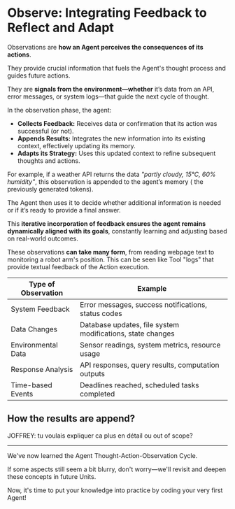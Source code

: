 # Observe: Integrating Feedback to Reflect and Adapt

Observations are **how an Agent perceives the consequences of its actions**.

They provide crucial information that fuels the Agent's thought process and guides future actions.

They are **signals from the environment—whether** it’s data from an API, error messages, or system logs—that guide the next cycle of thought.

In the observation phase, the agent:

- **Collects Feedback:** Receives data or confirmation that its action was successful (or not).
- **Appends Results:** Integrates the new information into its existing context, effectively updating its memory.
- **Adapts its Strategy:** Uses this updated context to refine subsequent thoughts and actions.

For example, if a weather API returns the data *"partly cloudy, 15°C, 60% humidity"*, this observation is appended to the agent’s memory ( the previously generated tokens). 

The Agent then uses it to decide whether additional information is needed or if it’s ready to provide a final answer.

This **iterative incorporation of feedback ensures the agent remains dynamically aligned with its goals**, constantly learning and adjusting based on real-world outcomes.

These observations **can take many form**, from reading webpage text to monitoring a robot arm's position. This can be seen like Tool "logs" that provide textual feedback of the Action execution.

| Type of Observation | Example                                                                   |
|---------------------|---------------------------------------------------------------------------|
| System Feedback     | Error messages, success notifications, status codes                       |
| Data Changes        | Database updates, file system modifications, state changes                |
| Environmental Data  | Sensor readings, system metrics, resource usage                           |
| Response Analysis   | API responses, query results, computation outputs                         |
| Time-based Events   | Deadlines reached, scheduled tasks completed                              |


## How the results are append?

JOFFREY: tu voulais expliquer ca plus en détail ou out of scope?

---
We've now learned the Agent Thought-Action-Observation Cycle. 

If some aspects still seem a bit blurry, don't worry—we'll revisit and deepen these concepts in future Units. 

Now, it's time to put your knowledge into practice by coding your very first Agent!
